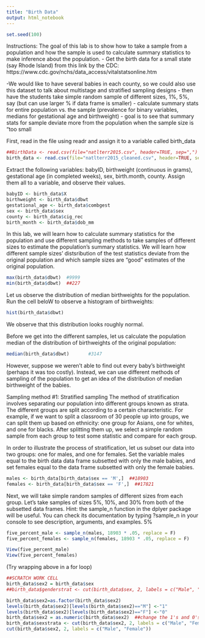 ```yaml
---
title: "Birth Data"
output: html_notebook
---
```

```r
set.seed(100)
```

Instructions:
The goal of this lab is to show how to take a sample from a population and how the sample is used to calculate summary statistics to make inference about the population.
- Get the birth data for a small state (say Rhode Island) from this link by the CDC: https://www.cdc.gov/nchs/data_access/vitalstatsonline.htm

-We would like to have several babies in each county, so we could also use this dataset to talk about multistage and stratified sampling designs
- then have the students take simple random sample of different sizes, 1%, 5%, say (but can use larger % if data frame is smaller)
- calculate summary stats for entire population vs. the sample (prevalence for binary variables, medians for gestational age and birthweight) 
- goal is to see that summary stats for sample deviate more from the population when the sample size is "too small

First, read in the file using readr and assign it to a variable called birth_data
```r
##BirthData <- read.csv(file="natlterr2015.csv", header=TRUE, sep=",")
birth_data <- read.csv(file="natlterr2015_cleaned.csv", header=TRUE, sep=",")
```

Extract the following variables: babyID, birthweight (continuous in grams), gestational age (in completed weeks), sex, birth.month, county. Assign them all to a variable, and observe their values.
```r
babyID <- birth_data$X
birthweight <- birth_data$dbwt
gestational_age <- birth_data$combgest
sex <- birth_data$sex
county <- birth_data$cig_rec
birth_month <- birth_data$dob_mm
```

In this lab, we will learn how to calculate summary statistics for the population and use different sampling methods to take samples of different sizes to estimate the population's summary statistics.  We will learn how different sample sizes' distsribution of the test statistics deviate from the original population and which sample sizes are "good" estimates of the original population.
```r
max(birth_data$dbwt)  #9999
min(birth_data$dbwt)  ##227
```

Let us observe the distribution of median birthweights for the population. Run the cell beloW to observe a histogram of birthweights:
```r
hist(birth_data$dbwt)
```

We observe that this distribution looks roughly normal.

Before we get into the different samples, let us calculate the population median of the distribution of birthweights of the original population:
```r
median(birth_data$dbwt)       #3147
```

However, suppose we weren't able to find out every baby's birthweight (perhaps it was too costly). Instead, we can use different methods of sampling of the population to get an idea of the distribution of median birthweight of the babies. 

Sampling method #1: Stratified sampling
The method of stratification involves separating our population into different groups known as strata. The different groups are split according to a certain characteristic. For example, if we want to split a classroom of 30 people up into groups, we can split them up based on ethnicity: one group for Asians, one for whites, and one for blacks. After splitting them up, we select a simple random sample from each group to test some statistic and compare for each group.

In order to illustrate the process of stratification, let us subset our data into two groups: one for males, and one for females. Set the variable males equal to the birth data data frame subsetted with only the male babies, and set females equal to the data frame subsetted with only the female babies.
```r
males <- birth_data[birth_data$sex == 'M',]  ##18903
females <- birth_data[birth_data$sex == 'F',]  ##17821
```

Next, we will take simple random samples of different sizes from each group.  Let's take samples of sizes 5%, 10%, and 30% from both of the subsetted data frames.
Hint: the sample_n function in the dplyer package will be useful. You can check its documentation by typing ?sample_n in your console to see description, arguments, and examples.
5%
```r
five_percent_male <- sample_n(males, 18903 * .05, replace = F)
five_percent_females <- sample_n(females, 18903 * .05, replace = F)

View(five_percent_male)
View(five_percent_females)
```

(Try wrapping above in a for loop)

```r
##SCRATCH WORK CELL
birth_data$sex2 = birth_data$sex
##birth_data$genderstrat <- cut(birth_data$sex, 2, labels = c("Male", "Female"))

birth_data$sex2=as.factor(birth_data$sex2)
levels(birth_data$sex2)[levels(birth_data$sex2)=="M"] <-"1"
levels(birth_data$sex2)[levels(birth_data$sex2)=="F"] <-"0"
birth_data$sex2 = as.numeric(birth_data$sex2)  ##change the 1's and 0's to numeric type to be able to use cut
birth_data$sexstrata <- cut(birth_data$sex2, 2, labels = c("Male", "Female"))
cut(birth_data$sex2, 2, labels = c("Male", "Female"))
```



